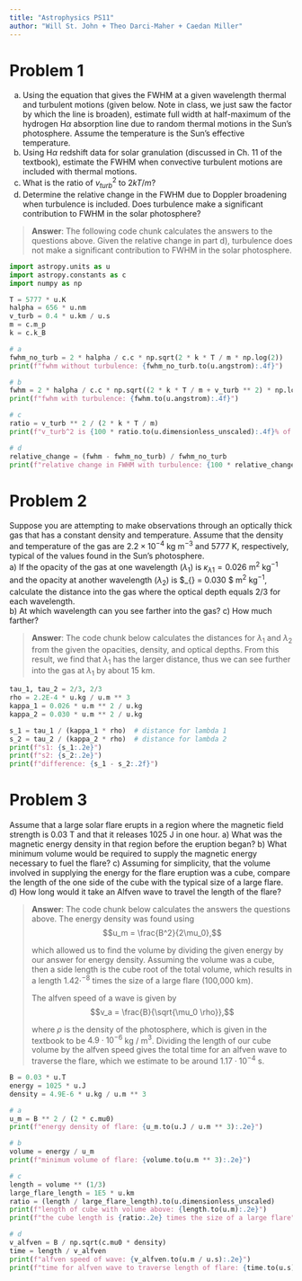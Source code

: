 ```yaml
---
title: "Astrophysics PS11"
author: "Will St. John + Theo Darci-Maher + Caedan Miller"
---
```


# Problem 1

a) Using the equation that gives the FWHM at a given wavelength thermal and turbulent motions (given below. Note in class, we just saw the factor by which the line is broaden), estimate full width at half-maximum of the hydrogen H$\alpha$ absorption line due to random thermal motions in the Sun's photosphere.  Assume the temperature is the Sun's effective temperature.
b) Using H$\alpha$ redshift data for solar granulation (discussed in Ch. 11 of the textbook), estimate the FWHM when convective turbulent motions are included with thermal motions.
c) What is the ratio of $v^2_{turb}$  to $2kT/m$?
d) Determine the relative change in the FWHM due to Doppler broadening when turbulence is included.  Does turbulence make a significant contribution to FWHM in the solar photosphere?


> **Answer**: The following code chunk calculates the answers to the questions above. Given the relative change in part d), turbulence does not make a significant contribution to FWHM in the solar photosphere.
> 
```python
import astropy.units as u
import astropy.constants as c
import numpy as np

T = 5777 * u.K
halpha = 656 * u.nm
v_turb = 0.4 * u.km / u.s
m = c.m_p
k = c.k_B

# a
fwhm_no_turb = 2 * halpha / c.c * np.sqrt(2 * k * T / m * np.log(2))
print(f"fwhm without turbulence: {fwhm_no_turb.to(u.angstrom):.4f}")

# b
fwhm = 2 * halpha / c.c * np.sqrt((2 * k * T / m + v_turb ** 2) * np.log(2))
print(f"fwhm with turbulence: {fwhm.to(u.angstrom):.4f}")

# c
ratio = v_turb ** 2 / (2 * k * T / m)
print(f"v_turb^2 is {100 * ratio.to(u.dimensionless_unscaled):.4f}% of 2kT/m")

# d
relative_change = (fwhm - fwhm_no_turb) / fwhm_no_turb
print(f"relative change in FWHM with turbulence: {100 * relative_change:.4f}%")
```


# Problem 2
Suppose you are attempting to make observations through an optically thick gas that has a constant density and temperature.  Assume that the density and temperature of the gas are $2.2\times10^{-4}$ kg m$^{-3}$ and 5777 K, respectively, typical of the values found in the Sun's photosphere.  
a) If the opacity of the gas at one wavelength ($\lambda_1$) is $\kappa_{\lambda 1} = 0.026$ m$^2$ kg$^{-1}$ and the opacity at another wavelength ($\lambda_2$) is $\kappa_{\lamda 2} = 0.030 $ m$^2$ kg$^{-1}$, calculate the distance into the gas where the optical depth equals 2/3 for each wavelength.  
b) At which wavelength can you see farther into the gas?
c) How much farther? 

> **Answer**: The code chunk below calculates the distances for $\lambda_1$ and $\lambda_2$ from the given the opacities, density, and optical depths. From this result, we find that $\lambda_1$ has the larger distance, thus we can see further into the gas at $\lambda_1$ by about 15 km.

```python
tau_1, tau_2 = 2/3, 2/3
rho = 2.2E-4 * u.kg / u.m ** 3
kappa_1 = 0.026 * u.m ** 2 / u.kg
kappa_2 = 0.030 * u.m ** 2 / u.kg

s_1 = tau_1 / (kappa_1 * rho)  # distance for lambda 1
s_2 = tau_2 / (kappa_2 * rho)  # distance for lambda 2
print(f"s1: {s_1:.2e}")
print(f"s2: {s_2:.2e}")
print(f"difference: {s_1 - s_2:.2f}")
```


# Problem 3
Assume that a large solar flare erupts in a region where the magnetic field strength is 0.03 T and that it releases 1025 J in one hour.
a) What was the magnetic energy density in that region before the eruption began?
b) What minimum volume would be required to supply the magnetic energy necessary to fuel the flare?
c) Assuming for simplicity, that the volume involved in supplying the energy for the flare eruption was a cube, compare the length of the one side of the cube with the typical size of a large flare.
d) How long would it take an Alfven wave to travel the length of the flare?

> **Answer**: The code chunk below calculates the answers the questions above. The energy density was found using 
> $$u_m = \frac{B^2}{2\mu_0},$$
>
> which allowed us to find the volume by dividing the given energy by our answer for energy density. Assuming the volume was a cube, then a side length is the cube root of the total volume, which results in a length $1.42\cdot^{-8}$ times the size of a large flare (100,000 km).
>
> The alfven speed of a wave is given by
> $$v_a = \frac{B}{\sqrt{\mu_0 \rho}},$$
>
> where $\rho$ is the density of the photosphere, which is given in the textbook to be $4.9\cdot10^{-6}$ kg / m$^3$. Dividing the length of our cube volume by the alfven speed gives the total time for an alfven wave to traverse the flare, which we estimate to be around $1.17\cdot10^{-4}$ s. 

```python
B = 0.03 * u.T
energy = 1025 * u.J
density = 4.9E-6 * u.kg / u.m ** 3

# a
u_m = B ** 2 / (2 * c.mu0)
print(f"energy density of flare: {u_m.to(u.J / u.m ** 3):.2e}")

# b
volume = energy / u_m
print(f"minimum volume of flare: {volume.to(u.m ** 3):.2e}")

# c
length = volume ** (1/3)
large_flare_length = 1E5 * u.km
ratio = (length / large_flare_length).to(u.dimensionless_unscaled)
print(f"length of cube with volume above: {length.to(u.m):.2e}")
print(f"the cube length is {ratio:.2e} times the size of a large flare")

# d
v_alfven = B / np.sqrt(c.mu0 * density)
time = length / v_alfven
print(f"alfven speed of wave: {v_alfven.to(u.m / u.s):.2e}")
print(f"time for alfven wave to traverse length of flare: {time.to(u.s):.2e}")
```

